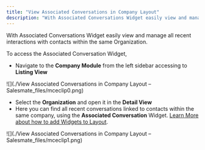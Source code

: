 ```yaml
---
title: "View Associated Conversations in Company Layout"
description: "With Associated Conversations Widget easily view and manage all recent interactions with contacts within the same Organization...."
---
```


With Associated Conversations Widget easily view and manage all recent interactions with contacts within the same Organization.

To access the Associated Conversation Widget,

*   Navigate to the **Company Module** from the left sidebar accessing to **Listing View**

![](./View Associated Conversations in Company Layout – Salesmate_files/mceclip0.png)

*   Select the **Organization** and open it in the **Detail View**
*   Here you can find all recent conversations linked to contacts within the same company, using the **Associated Conversation** Widget. [Learn More about how to add Widgets to Layout](https://support.salesmate.io/hc/en-us/articles/23726589057177-Customize-the-Page-Layout-in-Salesmate).

![](./View Associated Conversations in Company Layout – Salesmate_files/mceclip1.png)